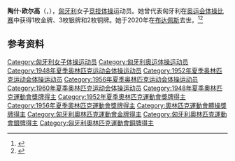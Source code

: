 {{NoteTA|G1=Sports}}
{{eastern name order|[[匈牙利语|匈牙利语]]}}

'''陶什·欧尔高'''（{{lang-hu|Tass Olga}}，{{bd|1929年|3月29日|2020年|7月10日|catIdx=Tass}}），[[匈牙利|匈牙利]]女子[[竞技体操|竞技体操]]运动员。她曾代表匈牙利在[[奥运会体操比赛|奥运会体操比赛]]中获得1枚金牌、3枚银牌和2枚铜牌。她于2020年在[[布达佩斯|布达佩斯]]去世。<ref>{{Cite web|title=Olga TASS|url=https://www.olympic.org/olga-tass|accessdate=2021-04-02|work=International Olympic Committee|archive-date=2021-04-16|archive-url=https://web.archive.org/web/20210416210943/https://www.olympic.org/olga-tass|dead-url=no}}</ref><ref>{{cite web|url=https://www.olympedia.org/athletes/28661|title=Olga Tass|work=Olympedia|accessdate=2021-04-02|archive-date=2021-04-19|archive-url=https://web.archive.org/web/20210419161528/https://www.olympedia.org/athletes/28661|dead-url=no}}</ref>

== 参考资料 ==
{{reflist}}

{{Authority control}}
{{DEFAULTSORT:Tass, Olga}}
[[Category:匈牙利女子体操运动员|Category:匈牙利女子体操运动员]]
[[Category:匈牙利奥运体操运动员|Category:匈牙利奥运体操运动员]]
[[Category:1948年夏季奥林匹克运动会体操运动员|Category:1948年夏季奥林匹克运动会体操运动员]]
[[Category:1952年夏季奥林匹克运动会体操运动员|Category:1952年夏季奥林匹克运动会体操运动员]]
[[Category:1956年夏季奥林匹克运动会体操运动员|Category:1956年夏季奥林匹克运动会体操运动员]]
[[Category:1960年夏季奥林匹克运动会体操运动员|Category:1960年夏季奥林匹克运动会体操运动员]]
[[Category:1948年夏季奧林匹克運動會獎牌得主|Category:1948年夏季奧林匹克運動會獎牌得主]]
[[Category:1952年夏季奧林匹克運動會獎牌得主|Category:1952年夏季奧林匹克運動會獎牌得主]]
[[Category:1956年夏季奧林匹克運動會獎牌得主|Category:1956年夏季奧林匹克運動會獎牌得主]]
[[Category:奧林匹克運動會體操獎牌得主|Category:奧林匹克運動會體操獎牌得主]]
[[Category:匈牙利奧林匹克運動會金牌得主|Category:匈牙利奧林匹克運動會金牌得主]]
[[Category:匈牙利奧林匹克運動會銀牌得主|Category:匈牙利奧林匹克運動會銀牌得主]]
[[Category:匈牙利奧林匹克運動會銅牌得主|Category:匈牙利奧林匹克運動會銅牌得主]]